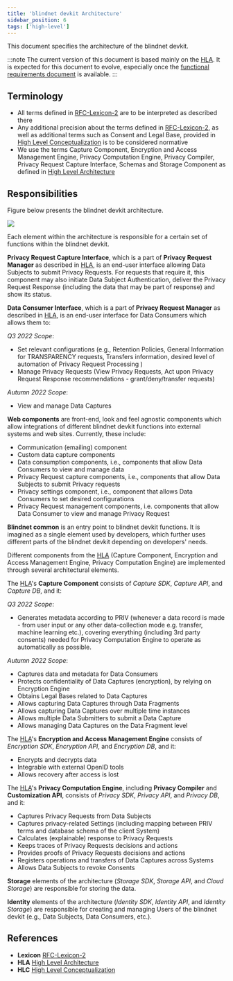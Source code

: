 ```yaml
---
title: 'blindnet devkit Architecture'
sidebar_position: 6
tags: ['high-level']
---
```


This document specifies the architecture of the blindnet devkit.

:::note
The current version of this document is based mainly on the [HLA][hla]. It is expected for this document to evolve, especially once the [functional requirements document](https://github.com/blindnet-io/product-management/tree/main/specifications/frd) is available.
:::

## Terminology

- All terms defined in [RFC-Lexicon-2][lexicon] are to be interpreted as described there
- Any additional precision about the terms defined in [RFC-Lexicon-2][lexicon], as well as additional terms such as Consent and Legal Base, provided in [High Level Conceptualization][hlc] is to be considered normative
- We use the terms Capture Component, Encryption and Access Management Engine, Privacy Computation Engine, Privacy Compiler, Privacy Request Capture Interface, Schemas and Storage Component as defined in [High Level Architecture][hla]

## Responsibilities

Figure below presents the blindnet devkit architecture.

<img src="/img/devkit_architecture.png" />

Each element within the architecture is responsible for a certain set of functions within the blindnet devkit.

**Privacy Request Capture Interface**, which is a part of **Privacy Request Manager** as described in [HLA][hla], is an end-user interface allowing Data Subjects to submit Privacy Requests. For requests that require it, this component may also initiate Data Subject Authentication, deliver the Privacy Request Response (including the data that may be part of response) and show its status.

**Data Consumer Interface**, which is a part of **Privacy Request Manager** as described in [HLA][hla], is an end-user interface for Data Consumers which allows them to:

_Q3 2022 Scope_:

- Set relevant configurations (e.g., Retention Policies, General Information for TRANSPARENCY requests, Transfers information, desired level of automation of Privacy Request Processing )
- Manage Privacy Requests (View Privacy Requests, Act upon Privacy Request Response recommendations - grant/deny/transfer requests)

_Autumn 2022 Scope_:

- View and manage Data Captures

**Web components** are front-end, look and feel agnostic components which allow integrations of different blindnet devkit functions into external systems and web sites. Currently, these include:

- Communication (emailing) component
- Custom data capture components
- Data consumption components, i.e., components that allow Data Consumers to view and manage data
- Privacy Request capture components, i.e., components that allow Data Subjects to submit Privacy requests
- Privacy settings component, i.e., component that allows Data Consumers to set desired configurations
- Privacy Request management components, i.e. components that allow Data Consumer to view and manage Privacy Request

**Blindnet common** is an entry point to blindnet devkit functions.
It is imagined as a single element used by developers, which further uses different parts of the blindnet devkit depending on developers' needs.

Different components from the [HLA][hla] (Capture Component, Encryption and Access Management Engine, Privacy Computation Engine) are implemented through several architectural elements.

The [HLA][hla]'s **Capture Component** consists of _Capture SDK_, _Capture API_, and _Capture DB_, and it:

_Q3 2022 Scope_:

- Generates metadata according to PRIV (whenever a data record is made - from user input or any other data-collection mode e.g. transfer, machine learning etc.), covering everything (including 3rd party consents) needed for Privacy Computation Engine to operate as automatically as possible.

_Autumn 2022 Scope_:

- Captures data and metadata for Data Consumers
- Protects confidentiality of Data Captures (encryption), by relying on Encryption Engine
- Obtains Legal Bases related to Data Captures
- Allows capturing Data Captures through Data Fragments
- Allows capturing Data Captures over multiple time instances
- Allows multiple Data Submitters to submit a Data Capture
- Allows managing Data Captures on the Data Fragment level

The [HLA][hla]'s **Encryption and Access Management Engine** consists of _Encryption SDK_, _Encryption API_, and _Encryption DB_, and it:

- Encrypts and decrypts data
- Integrable with external OpenID tools
- Allows recovery after access is lost

The [HLA][hla]'s **Privacy Computation Engine**, including **Privacy Compiler** and **Customization API**, consists of _Privacy SDK_, _Privacy API_, and _Privacy DB_, and it:

- Captures Privacy Requests from Data Subjects
- Captures privacy-related Settings (including mapping between PRIV terms and database schema of the client System)
- Calculates (explainable) response to Privacy Requests
- Keeps traces of Privacy Requests decisions and actions
- Provides proofs of Privacy Requests decisions and actions
- Registers operations and transfers of Data Captures across Systems
- Allows Data Subjects to revoke Consents

**Storage** elements of the architecture (_Storage SDK_, _Storage API_, and _Cloud Storage_) are responsible for storing the data.

**Identity** elements of the architecture (_Identity SDK_, _Identity API_, and _Identity Storage_) are responsible for creating and managing Users of the blindnet devkit (e.g., Data Subjects, Data Consumers, etc.).

## References

- **Lexicon** [RFC-Lexicon-2][lexicon]
- **HLA** [High Level Architecture][hla]
- **HLC** [High Level Conceptualization][hlc]

[lexicon]: ./lexicon 'RFC-Lexicon-2'
[hla]: ./high-level-architecture 'High Level Architecture'
[hlc]: ./high-level-conceptualization 'High Level Conceptualization'
